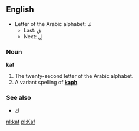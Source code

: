 ==English==

* Letter of the Arabic alphabet: ك
** Last: [[ق]]
** Next: [[ل]]

===Noun===
'''kaf'''

# The twenty-second letter of the Arabic alphabet.
#A variant spelling of '''[[kaph]]'''.

===See also===
*[[ك]]

[[nl:kaf]]
[[pl:Kaf]]